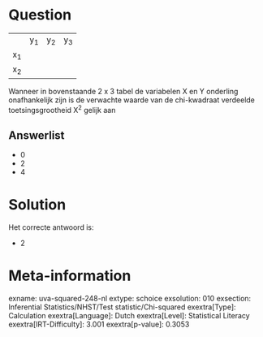 Question
========

  ------ ------ ------ ------
         y~1~   y~2~   y~3~
  x~1~                 
  x~2~                 
  ------ ------ ------ ------

Wanneer in bovenstaande 2 x 3 tabel de variabelen X en Y onderling
onafhankelijk zijn is de verwachte waarde van de chi-kwadraat verdeelde
toetsingsgrootheid X^2^ gelijk aan


Answerlist
----------

* 0
* 2
* 4

Solution
========

Het correcte antwoord is: 

* 2

Meta-information
================
exname: uva-squared-248-nl
extype: schoice
exsolution: 010
exsection: Inferential Statistics/NHST/Test statistic/Chi-squared
exextra[Type]: Calculation
exextra[Language]: Dutch
exextra[Level]: Statistical Literacy
exextra[IRT-Difficulty]: 3.001
exextra[p-value]: 0.3053

